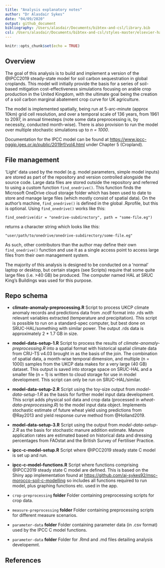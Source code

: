 ```yaml
---
title: "Analysis explanatory notes"
author: "Dr Alasdair Sykes"
date: "04/09/2020"
output: github_document
bibliography: /Users/alasdair/Documents/bibtex-and-csl/library.bib
csl: /Users/alasdair/Documents/bibtex-and-csl/styles-master/elsevier-harvard2.csl
---
```


```r
knitr::opts_chunk$set(echo = TRUE)
```

## Overview

The goal of this analysis is to build and implement a version of the @IPCC2019 steady-state model for soil carbon sequestration in global croplands. This model will initially provide the basis for a series of soil-based mitigation cost-effectiveness simulations focusing on arable crop production in the United Kingdom, with the ultimate goal being the creation of a soil carbon marginal abatement crop curve for UK agriculture.

The model is implemented spatially, being run at 5-arc-minute (approx 10km) grid cell resolution, and over a temporal scale of 136 years, from 1961 to 2097, in annual timesteps (note some data preprocessing is, by necessity, conducted month-wise). There is also provision to run the model over multiple stochastic simulations up to *n = 1000*.

Documentation for the IPCC model can be found at <https://www.ipcc-nggip.iges.or.jp/public/2019rf/vol4.html> under Chapter 5 (Cropland).

## File management

'Light' data used by the model (e.g. model parameters, simple model inputs) are stored as part of the repository and version controlled alongside the source code. Large data files are stored outside the repository and referred to using a custom function `find_onedrive()`. This function finds the Microsoft OneDrive cloud storage folder which has been used to date to store and manage large files (which mostly consist of spatial data). On the author's machine, `find_onedrive()` is defined in the global .Rprofile, but this is optional. Using `find_onedrive()` works like this:

`find_onedrive(dir = "onedrive-subdirectory", path = "some-file.eg")`

returns a character string which looks like this:

`"user/path/to/onedrive/onedrive-subdirectory/some-file.eg"`

As such, other contributors than the author may define their own `find_onedrive()` function and use it as a single access point to access large files from their own management system.

The majority of this analysis is designed to be conducted on a 'normal' laptop or desktop, but certain stages (see Scripts) require that some quite large files (i.e. >40 GB) be produced. The computer named HAL at SRUC King's Buildings was used for this purpose.

## Repo schema

* **climate-anomaly-preprocessing.R** Script to process UKCP climate anomaly records and predictions data from .ncdf format into .rds with relevant variables extracted (temperature and precipitation). This script is possible to run on a standard-spec computer, but best done on SRUC-HAL/something with similar power. The output .rds data is approximately 2 * 1.7 GB in size.

* **model-data-setup-1.R** Script to process the results of *climate-anomaly-preprocessing.R* into a spatial format with historical spatial climate data from CRU-TS v4.03 brought in as the basis of the join. The combination of spatial data, a month-wise temporal dimension, and multiple (n = 1000) samples from the UKCP data makes for a very large (40 GB) dataset. This output is saved into storage space on SRUC-HAL and a smaller file (n = 1) is written to cloud storage for use in model development. This script can only be run on SRUC-HAL/similar.

* **model-data-setup-2.R** Script using the toy-size output from *model-data-setup-1.R* as the basis for further model input data development. This script adds physical soil data and crop data (processed in *wheat-data-preprocessing.R*) to the model input data object. Implements stochastic estimate of future wheat yield using predictions from @Ray2013 and yield response curve method from @Holland2019.

* **model-data-setup-3.R** Script using the output from *model-data-setup-2.R* as the basis for stochastic manure addition estimate. Manure application rates are estimated based on historical data and dressing percentages from FAOstat and the British Survey of Fertiliser Practice.

* **ipcc-c-model-setup.R** Script where @IPCC2019 steady state C model is set up and run.

* **ipcc-c-model-functions.R** Script where functions comprising @IPCC2019 steady state C model are defined. This is based on the Shiny app implementation found at <https://github.com/aj-sykes92/msc-morocco-soil-c-modelling> so includes all functions required to run model, plus graphing functions etc. used in the app.

* `crop-preprocessing` **folder** Folder containing preprocessing scripts for crop data.

* `measure-preprocessing` **folder** Folder containing preprocessing scripts for different measure scenarios.

* `parameter-data` **folder** Folder containing parameter data (in .csv format) used by the IPCC C model functions.

* `parameter-data` **folder** Folder for .Rmd and .md files detailing analysis developemnt.

## References

